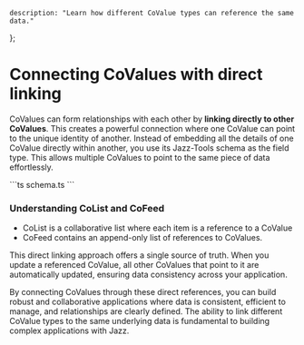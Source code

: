 
    description: "Learn how different CoValue types can reference the same data."
};

# Connecting CoValues with direct linking
CoValues can form relationships with each other by **linking directly to other CoValues**. This creates a powerful connection where one CoValue can point to the unique identity of another.
Instead of embedding all the details of one CoValue directly within another, you use its Jazz-Tools schema as the field type. This allows multiple CoValues to point to the same piece of data effortlessly.

<CodeGroup>
```ts schema.ts
```
</CodeGroup>

### Understanding CoList and CoFeed
 - CoList is a collaborative list where each item is a reference to a CoValue
 - CoFeed contains an append-only list of references to CoValues.

This direct linking approach offers a single source of truth. When you update a referenced CoValue, all other CoValues that point to it are automatically updated, ensuring data consistency across your application.

By connecting CoValues through these direct references, you can build robust and collaborative applications where data is consistent, efficient to manage, and relationships are clearly defined. The ability to link different CoValue types to the same underlying data is fundamental to building complex applications with Jazz.
